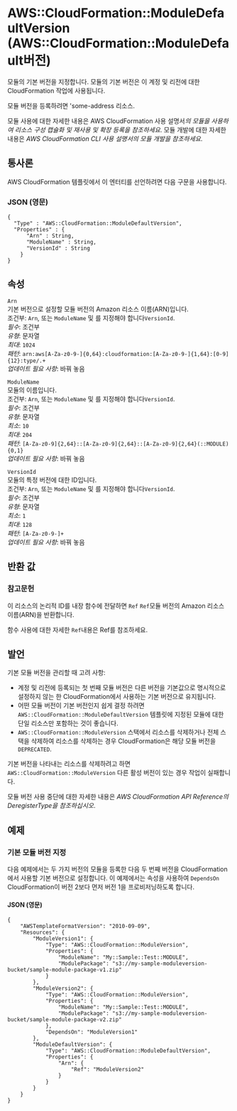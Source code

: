 # AWS::CloudFormation::ModuleDefaultVersion (AWS::CloudFormation::ModuleDefault버전)

모듈의 기본 버전을 지정합니다. 모듈의 기본 버전은 이 계정 및 리전에 대한 CloudFormation 작업에 사용됩니다.

모듈 버전을 등록하려면 'some-address 리소스.

모듈 사용에 대한 자세한 내용은 AWS CloudFormation 사용 설명서*의 모듈을 사용하여 리소스 구성 캡슐화 및 재사용 및 확장 등록을 참조하세요*. 모듈 개발에 대한 자세한 내용은 _AWS CloudFormation CLI 사용 설명서의 모듈 개발을 참조하세요_.

## 통사론

AWS CloudFormation 템플릿에서 이 엔터티를 선언하려면 다음 구문을 사용합니다.

### JSON (영문)

```
{
  "Type" : "AWS::CloudFormation::ModuleDefaultVersion",
  "Properties" : {
      "Arn" : String,
      "ModuleName" : String,
      "VersionId" : String
    }
}
```

## 속성

`Arn`  
기본 버전으로 설정할 모듈 버전의 Amazon 리소스 이름(ARN)입니다.  
조건부: `Arn`, 또는 `ModuleName` 및 를 지정해야 합니다`VersionId`.  
_필수_: 조건부  
_유형_: 문자열  
_최대_: `1024`  
_패턴_: `arn:aws[A-Za-z0-9-]{0,64}:cloudformation:[A-Za-z0-9-]{1,64}:[0-9]{12}:type/.+`  
_업데이트 필요 사항_: 바꿔 놓음

`ModuleName`  
모듈의 이름입니다.  
조건부: `Arn`, 또는 `ModuleName` 및 를 지정해야 합니다`VersionId`.  
_필수_: 조건부  
_유형_: 문자열  
_최소_: `10`  
_최대_: `204`  
_패턴_: `[A-Za-z0-9]{2,64}::[A-Za-z0-9]{2,64}::[A-Za-z0-9]{2,64}(::MODULE){0,1}`  
_업데이트 필요 사항_: 바꿔 놓음

`VersionId`  
모듈의 특정 버전에 대한 ID입니다.  
조건부: `Arn`, 또는 `ModuleName` 및 를 지정해야 합니다`VersionId`.  
_필수_: 조건부  
_유형_: 문자열  
_최소_: `1`  
_최대_: `128`  
_패턴_: `[A-Za-z0-9-]+`  
_업데이트 필요 사항_: 바꿔 놓음

## 반환 값

### 참고문헌

이 리소스의 논리적 ID를 내장 함수에 전달하면 `Ref` `Ref`모듈 버전의 Amazon 리소스 이름(ARN)을 반환합니다.

함수 사용에 대한 자세한 `Ref`내용은 Ref를 참조하세요.

## 발언

기본 모듈 버전을 관리할 때 고려 사항:

- 계정 및 리전에 등록되는 첫 번째 모듈 버전은 다른 버전을 기본값으로 명시적으로 설정하지 않는 한 CloudFormation에서 사용하는 기본 버전으로 유지됩니다.
- 어떤 모듈 버전이 기본 버전인지 쉽게 결정 하려면 `AWS::CloudFormation::ModuleDefaultVersion` 템플릿에 지정된 모듈에 대한 단일 리소스만 포함하는 것이 좋습니다.
- `AWS::CloudFormation::ModuleVersion` 스택에서 리소스를 삭제하거나 전체 스택을 삭제하여 리소스를 삭제하는 경우 CloudFormation은 해당 모듈 버전을 `DEPRECATED`.

기본 버전을 나타내는 리소스를 삭제하려고 하면 `AWS::CloudFormation::ModuleVersion` 다른 활성 버전이 있는 경우 작업이 실패합니다.

모듈 버전 사용 중단에 대한 자세한 내용은 _AWS CloudFormation API Reference의 DeregisterType을 참조하십시오_.

## 예제

### 기본 모듈 버전 지정

다음 예제에서는 두 가지 버전의 모듈을 등록한 다음 두 번째 버전을 CloudFormation에서 사용할 기본 버전으로 설정합니다. 이 예제에서는 속성을 사용하여 `DependsOn` CloudFormation이 버전 2보다 먼저 버전 1을 프로비저닝하도록 합니다.

#### JSON (영문)

```
{
    "AWSTemplateFormatVersion": "2010-09-09",
    "Resources": {
        "ModuleVersion1": {
            "Type": "AWS::CloudFormation::ModuleVersion",
            "Properties": {
                "ModuleName": "My::Sample::Test::MODULE",
                "ModulePackage": "s3://my-sample-moduleversion-bucket/sample-module-package-v1.zip"
            }
        },
        "ModuleVersion2": {
            "Type": "AWS::CloudFormation::ModuleVersion",
            "Properties": {
                "ModuleName": "My::Sample::Test::MODULE",
                "ModulePackage": "s3://my-sample-moduleversion-bucket/sample-module-package-v2.zip"
            },
            "DependsOn": "ModuleVersion1"
        },
        "ModuleDefaultVersion": {
            "Type": "AWS::CloudFormation::ModuleDefaultVersion",
            "Properties": {
                "Arn": {
                    "Ref": "ModuleVersion2"
                }
            }
        }
    }
}
```
